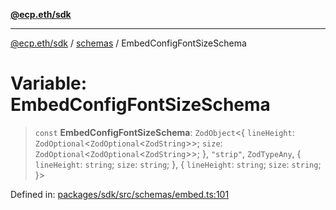 [**@ecp.eth/sdk**](/sdk-reference/index.mdx)

***

[@ecp.eth/sdk](/sdk-reference/index.mdx) / [schemas](/sdk-reference/schemas/index.mdx) / EmbedConfigFontSizeSchema

# Variable: EmbedConfigFontSizeSchema

> `const` **EmbedConfigFontSizeSchema**: `ZodObject`\<\{ `lineHeight`: `ZodOptional`\<`ZodOptional`\<`ZodString`\>\>; `size`: `ZodOptional`\<`ZodOptional`\<`ZodString`\>\>; \}, `"strip"`, `ZodTypeAny`, \{ `lineHeight`: `string`; `size`: `string`; \}, \{ `lineHeight`: `string`; `size`: `string`; \}\>

Defined in: [packages/sdk/src/schemas/embed.ts:101](https://github.com/ecp-eth/comments-monorepo/blob/main/packages/sdk/src/schemas/embed.ts#L101)
